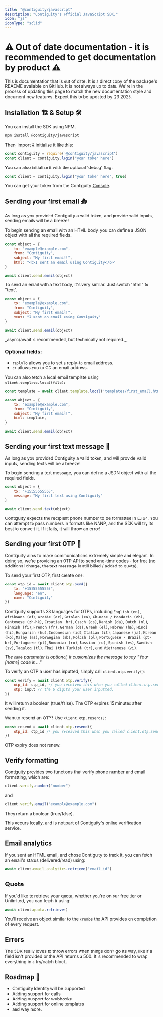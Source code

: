 ```yaml
---
title: "@contiguity/javascript"
description: "Contiguity's official JavaScript SDK."
icon: "js"
iconType: "solid"
---
```


# ⚠️ Out of date documentation - it is recommended to get documentation by product ⚠️
<Warning>
    This is documentation that is out of date. It is a direct copy of the package's README available on GitHub. It is not always up to date. 
</Warning>

<Note>
    We're in the process of updating this page to match the new documentation style and document new features. Expect this to be updated by Q3 2025.
</Note>


## Installation 🏗 & Setup 🛠

You can install the SDK using NPM.

```bash
npm install @contiguity/javascript
```

Then, import & initialize it like this:

```javascript
const contiguity = require('@contiguity/javascript')
const client = contiguity.login("your token here")
```

You can also initialize it with the optional 'debug' flag:

```javascript
const client = contiguity.login("your token here", true)
```

You can get your token from the Contiguity [Console](https://console.contiguity.com).

## Sending your first email 📤

As long as you provided Contiguity a valid token, and provide valid inputs, sending emails will be a breeze!

To begin sending an email with an HTML body, you can define a JSON object with all the required fields.

```javascript
const object = {
    to: "example@example.com",
    from: "Contiguity",
    subject: "My first email!",
    html: "<b>I sent an email using Contiguity</b>"
}

await client.send.email(object)
```

To send an email with a text body, it's very similar. Just switch "html" to "text".

```javascript
const object = {
    to: "example@example.com",
    from: "Contiguity",
    subject: "My first email!",
    text: "I sent an email using Contiguity"
}

await client.send.email(object)
```

<Note>
_async/await is recommended, but technically not required._
</Note>

### Optional fields:

- `replyTo` allows you to set a reply-to email address.
- `cc` allows you to CC an email address.

You can also fetch a local email template using `client.template.local(file)`:

```javascript
const template = await client.template.local('templates/first_email.html')

const object = {
    to: "example@example.com",
    from: "Contiguity",
    subject: "My first email!",
    html: template,
}

await client.send.email(object)
```

## Sending your first text message 💬

As long as you provided Contiguity a valid token, and will provide valid inputs, sending texts will be a breeze!

To begin sending a text message, you can define a JSON object with all the required fields.

```javascript
const object = {
    to: "+15555555555",
    message: "My first text using Contiguity"
}

await client.send.text(object)
```

<Note>
Contiguity expects the recipient phone number to be formatted in E.164. You can attempt to pass numbers in formats like NANP, and the SDK will try its best to convert it. If it fails, it will throw an error!
</Note>

## Sending your first OTP 🔑

Contiguity aims to make communications extremely simple and elegant. In doing so, we're providing an OTP API to send one-time codes - for free (no additional charge, the text message is still billed / added to quota).

To send your first OTP, first create one:

```javascript
const otp_id = await client.otp.send({ 
    to: "+15555555555", 
    language: "en", 
    name: "Contiguity" 
})
```

Contiguity supports 33 languages for OTPs, including `English (en)`, `Afrikaans (af)`, `Arabic (ar)`, `Catalan (ca)`, `Chinese / Mandarin (zh)`, `Cantonese (zh-hk)`, `Croatian (hr)`, `Czech (cs)`, `Danish (da)`, `Dutch (nl)`, `Finnish (fi)`, `French (fr)`, `German (de)`, `Greek (el)`, `Hebrew (he)`, `Hindi (hi)`, `Hungarian (hu)`, `Indonesian (id)`, `Italian (it)`, `Japanese (ja)`, `Korean (ko)`, `Malay (ms)`, `Norwegian (nb)`, `Polish (pl)`, `Portuguese - Brazil (pt-br)`, `Portuguese (pt)`, `Romanian (ro)`, `Russian (ru)`, `Spanish (es)`, `Swedish (sv)`, `Tagalog (tl)`, `Thai (th)`, `Turkish (tr)`, and `Vietnamese (vi)`.

_The `name` parameter is optional, it customizes the message to say "Your \[name] code is ..."_

To verify an OTP a user has inputted, simply call `client.otp.verify()`:

```javascript
const verify = await client.otp.verify({
    otp_id: otp_id, // you received this when you called client.otp.send(),
    otp: input // the 6 digits your user inputted.
})
```

It will return a boolean (true/false). The OTP expires 15 minutes after sending it.

Want to resend an OTP? Use `client.otp.resend()`:

```javascript
const resend = await client.otp.resend({
    otp_id: otp_id // you received this when you called client.otp.send(),
})
```

OTP expiry does not renew.

## Verify formatting

Contiguity provides two functions that verify phone number and email formatting, which are:

```javascript
client.verify.number("number")
```

and

```javascript
client.verify.email("example@example.com")
```

They return a boolean (true/false).

<Note>
This occurs locally, and is not part of Contiguity's online verification service.
</Note>

## Email analytics

If you sent an HTML email, and chose Contiguity to track it, you can fetch an email's status (delivered/read) using:

```javascript
await client.email_analytics.retrieve("email_id")
```

## Quota

If you'd like to retrieve your quota, whether you're on our free tier or Unlimited, you can fetch it using:

```javascript
await client.quota.retrieve()
```

You'll receive an object similar to the `crumbs` the API provides on completion of every request.

## Errors

The SDK really loves to throw errors when things don't go its way, like if a field isn't provided or the API returns a 500. It is recommended to wrap everything in a try/catch block.

## Roadmap 🚦

- Contiguity Identity will be supported
- Adding support for calls
- Adding support for webhooks
- Adding support for online templates
- and way more.



<Snippet />